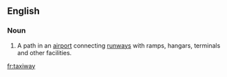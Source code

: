 ==English==
{{wikipedia}}
===Noun===
{{en-noun}}

# {{aviation}} A path in an [[airport]] connecting [[runways]] with ramps, hangars, terminals and other facilities.

[[fr:taxiway]]